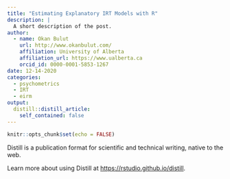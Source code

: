 ```yaml
---
title: "Estimating Explanatory IRT Models with R"
description: |
  A short description of the post.
author:
  - name: Okan Bulut
    url: http://www.okanbulut.com/
    affiliation: University of Alberta
    affiliation_url: https://www.ualberta.ca
    orcid_id: 0000-0001-5853-1267
date: 12-14-2020
categories:
  - psychometrics
  - IRT
  - eirm
output:
  distill::distill_article:
    self_contained: false
---
```


```r

knitr::opts_chunk$set(echo = FALSE)
```

Distill is a publication format for scientific and technical writing, native to the web.

Learn more about using Distill at <https://rstudio.github.io/distill>.


